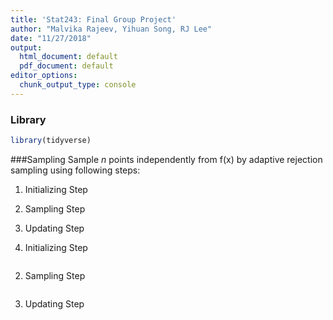```yaml
---
title: 'Stat243: Final Group Project'
author: "Malvika Rajeev, Yihuan Song, RJ Lee"
date: "11/27/2018"
output:
  html_document: default
  pdf_document: default
editor_options: 
  chunk_output_type: console
---
```

### Library
```r
library(tidyverse)
```


###Sampling
Sample $n$ points independently from f(x) by adaptive rejection sampling using following steps: 

1. Initializing Step

2. Sampling Step

3. Updating Step


1. Initializing Step
```r

```

2. Sampling Step
```r

```

3. Updating Step
```r

```




